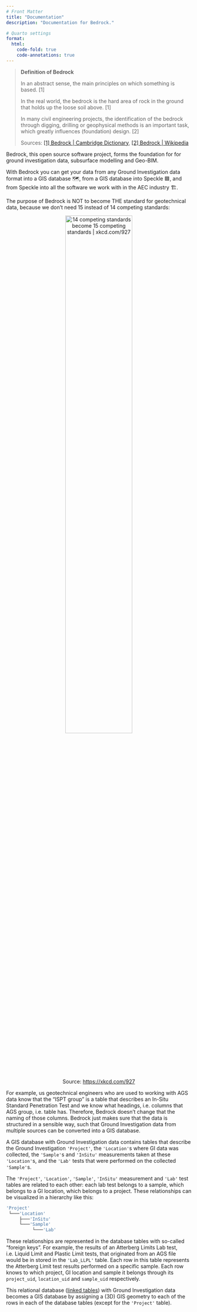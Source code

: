 ```yaml
---
# Front Matter
title: "Documentation"
description: "Documentation for Bedrock."

# Quarto settings
format:
  html:
    code-fold: true
    code-annotations: true
---
```


> **Definition of Bedrock**
>
> In an abstract sense, the main principles on which something is based. [1]
>
> In the real world, the bedrock is the hard area of rock in the ground that holds up the loose soil above. [1]
>
> In many civil engineering projects, the identification of the bedrock through digging, drilling or geophysical methods is an important task, which greatly influences (foundation) design. [2]  
>
> Sources: [[1] Bedrock | Cambridge Dictionary](https://dictionary.cambridge.org/us/dictionary/english/bedrock), [[2] Bedrock | Wikipedia](https://en.wikipedia.org/wiki/Bedrock)

Bedrock, this open source software project, forms the foundation for for ground investigation data, subsurface modelling and Geo-BIM.

With Bedrock you can get your data from any Ground Investigation data format into a GIS database 🗺️, from a GIS database into Speckle 🟦, and from Speckle into all the software we work with in the AEC industry 🏗️.

The purpose of Bedrock is NOT to become THE standard for geotechnical data, because we don't need 15 instead of 14 competing standards:

<p align="center">
  <img src="https://bedrock.engineer/public/14Become15Standards.png" alt="14 competing standards become 15 competing standards | xkcd.com/927" width="60%"/>
  <br>
  Source: <a href="https://xkcd.com/927/" target="_blank">https://xkcd.com/927</a>
</p>  

For example, us geotechnical engineers who are used to working with AGS data know that the "ISPT group" is a table that describes an In-Situ Standard Penetration Test and we know what headings, i.e. columns that AGS group, i.e. table has. Therefore, Bedrock doesn't change that the naming of those columns. Bedrock just makes sure that the data is structured in a sensible way, such that Ground Investigation data from multiple sources can be converted into a GIS database.

A GIS database with Ground Investigation data contains tables that describe the Ground Investigation `'Project'`, the `'Location'`s where GI data was collected, the `'Sample'`s and `'InSitu'` measurements taken at these `'Location'`s, and the `'Lab'` tests that were performed on the collected `'Sample'`s.

The `'Project'`, `'Location'`, `'Sample'`, `'InSitu'` measurement and `'Lab'` test tables are related to each other: each lab test belongs to a sample, which belongs to a GI location, which belongs to a project. These relationships can be visualized in a hierarchy like this:

```bash
'Project'
 └───'Location'
     ├───'InSitu'
     └───'Sample'
          └───'Lab'
```

These relationships are represented in the database tables with so-called "foreign keys". For example, the results of an Atterberg Limits Lab test, i.e. Liquid Limit and Plastic Limit tests, that originated from an AGS file would be in stored in the `'Lab_LLPL'` table. Each row in this table represents the Atterberg Limit test results performed on a specific sample. Each row knows to which project, GI location and sample it belongs through its `project_uid`, `location_uid` and `sample_uid` respectively.

This relational database ([linked tables](https://en.wikipedia.org/wiki/Relational_database)) with Ground Investigation data becomes a GIS database by assigning a (3D) GIS geometry to each of the rows in each of the database tables (except for the `'Project'` table).
